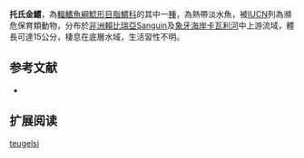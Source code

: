 {{Speciesbox
| name = 托氏金鱨
| image = 
| image_width = 250px
| image_caption = 
| status = EN
| status_system = IUCN3.1 
| genus = Chrysichthys
| species = teugelsi
| authority = [[Risch|Risch]], 1987
| synonyms = 
}}

'''托氏金鱨'''，為[[輻鰭魚綱|輻鰭魚綱]][[鯰形目|鯰形目]][[脂鱨科|脂鱨科]]的其中一[[種|種]]，為熱帶淡水魚，被[[IUCN|IUCN]]列為瀕危保育類動物，分布於[[非洲|非洲]][[賴比瑞亞|賴比瑞亞]]Sanguin及[[象牙海岸|象牙海岸]][[卡瓦利河|卡瓦利河]]中上游流域，體長可達15公分，棲息在底層水域，生活習性不明。

==参考文献==
*{{FishBase_species|genus=Chrysichthys|species=teugelsi |year=2015|month=6}}

== 扩展阅读 ==
{{refbegin}}
{{wikispecies-inline|Chrysichthys teugelsi |托氏金鱨}}
{{refend}}
{{Taxonbar|from=Q2887472}}

[[Category:金鱨屬|teugelsi]]
